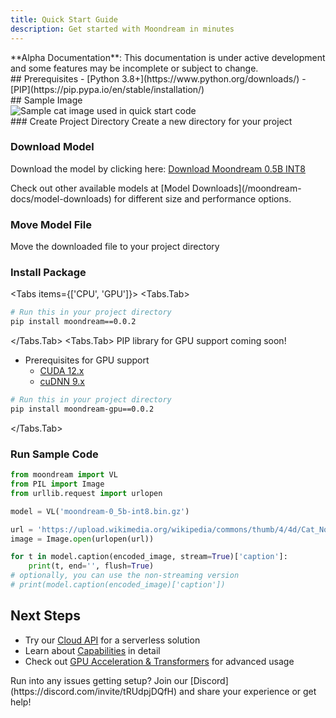 ```yaml
---
title: Quick Start Guide
description: Get started with Moondream in minutes
---
```



<Callout type="warning" emoji="🚧">
  **Alpha Documentation**: This documentation is under active development and some features may be incomplete or subject to change.
</Callout>

<div className="grid grid-cols-1 md:grid-cols-2 gap-8">
  <div>
    ## Prerequisites
    - [Python 3.8+](https://www.python.org/downloads/)
    - [PIP](https://pip.pypa.io/en/stable/installation/)
  </div>

  <div>
    ## Sample Image
    <br/>
    <div className="border rounded-lg max-w-[150px] overflow-hidden">
      <img 
        src="https://upload.wikimedia.org/wikipedia/commons/thumb/4/4d/Cat_November_2010-1a.jpg/1280px-Cat_November_2010-1a.jpg" 
        alt="Sample cat image used in quick start code"
        className="w-full h-auto"
      />
    </div>
  </div>
</div>

<Steps>
### Create Project Directory
Create a new directory for your project

### Download Model
Download the model by clicking here: [Download Moondream 0.5B INT8](https://huggingface.co/vikhyatk/moondream2/resolve/1cf747d11539ba8827f172e57f2215b5df3306cd/moondream-0_5b-int8.bin.gz?download=true)

<Callout type="info">
  Check out other available models at [Model Downloads](/moondream-docs/model-downloads) for different size and performance options.
</Callout>

### Move Model File
Move the downloaded file to your project directory

### Install Package
<Tabs items={['CPU', 'GPU']}>
  <Tabs.Tab>
```bash
# Run this in your project directory
pip install moondream==0.0.2
```
  </Tabs.Tab>
  <Tabs.Tab>
  <Callout type="info">
    PIP library for GPU support coming soon!
  </Callout>
  - Prerequisites for GPU support
      - [CUDA 12.x](https://developer.nvidia.com/cuda-downloads)
      - [cuDNN 9.x](https://developer.nvidia.com/cudnn)
```bash
# Run this in your project directory
pip install moondream-gpu==0.0.2
```
  </Tabs.Tab>
</Tabs>

### Run Sample Code
```python
from moondream import VL
from PIL import Image
from urllib.request import urlopen

model = VL('moondream-0_5b-int8.bin.gz')

url = 'https://upload.wikimedia.org/wikipedia/commons/thumb/4/4d/Cat_November_2010-1a.jpg/1280px-Cat_November_2010-1a.jpg'
image = Image.open(urlopen(url))

for t in model.caption(encoded_image, stream=True)['caption']:
    print(t, end='', flush=True)
# optionally, you can use the non-streaming version
# print(model.caption(encoded_image)['caption'])
```
</Steps>

## Next Steps

- Try our [Cloud API](/cloud/getting-started) for a serverless solution
- Learn about [Capabilities](/capabilities) in detail
- Check out [GPU Acceleration & Transformers](/advanced/gpu-and-transformers) for advanced usage

<Callout>
  Run into any issues getting setup? Join our [Discord](https://discord.com/invite/tRUdpjDQfH) and share your experience or get help!
</Callout>
